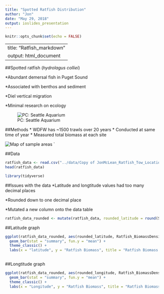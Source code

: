```yaml
---
title: "Spotted Ratfish Distribution"
author: "Jon"
date: "May 29, 2018"
output: ioslides_presentation
---
```


```r
knitr::opts_chunk$set(echo = FALSE)
```

---
title: "Ratfish_markdown"
output: html_document
---
##Spotted ratfish (_hydrolagus colliei_)

*Abundant demersal fish in Puget Sound

*Associated with benthos and sediment

*Diel vertical migration

*Minimal research on ecology

![PC: Seattle Aquarium](../pictures/ratfish.jpg)



##Methods
* WDFW has ~1500 trawls over 20 years
* Conducted at same time of year
* Measured total biomass at each site

![Map of sample areas](../pictures/map.png)
`

##Data

```r
ratfish_data <- read.csv("../data/Copy of JonMcLean_Ratfish_Tow_Location_Densities(4824).csv")
head(ratfish_data)

```



```r
library(tidyverse)
```

##Issues with the data
*Latitude and longtitude values had too many decimal places

*Rounded down to one decimal place

*Mutated a new column onto the data table
```r
ratfish_data_rounded <- mutate(ratfish_data, rounded_latitude = round(StartLatitude_DD, digits = 1), rounded_longitude = round(StartLongitude_DD, digits = 1)) 
```




##Latitude graph
```r
ggplot(ratfish_data_rounded, aes(rounded_latitude, Ratfish_BiomassDensity.kg.ha.)) +
  geom_bar(stat = "summary", fun.y = "mean") +
  theme_classic() +
  labs(x = "latitude", y = "Ratfish Biomass", title = "Ratfish Biomass and Latitude")
  

```


##Longtitude graph
```r
ggplot(ratfish_data_rounded, aes(rounded_longitude, Ratfish_BiomassDensity.kg.ha.)) +
  geom_bar(stat = "summary", fun.y = "mean") +
  theme_classic() +
  labs(x = "Longitude", y = "Ratfish Biomass", title = "Ratfish Biomass and Longitude")


```
